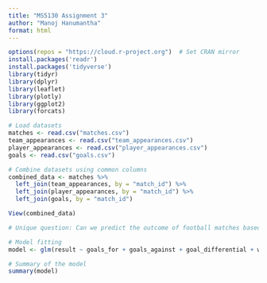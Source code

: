 ```yaml
---
title: "MS5130 Assignment 3"
author: "Manoj Hanumantha"
format: html
---
```


```r

options(repos = "https://cloud.r-project.org")  # Set CRAN mirror
install.packages('readr')
install.packages('tidyverse')
library(tidyr)
library(dplyr)
library(leaflet)
library(plotly)
library(ggplot2)
library(forcats)

# Load datasets
matches <- read.csv("matches.csv")
team_appearances <- read.csv("team_appearances.csv")
player_appearances <- read.csv("player_appearances.csv")
goals <- read.csv("goals.csv")

# Combine datasets using common columns
combined_data <- matches %>%
  left_join(team_appearances, by = "match_id") %>%
  left_join(player_appearances, by = "match_id") %>%
  left_join(goals, by = "match_id")

View(combined_data)

# Unique question: Can we predict the outcome of football matches based on team performances and player appearances?

# Model fitting
model <- glm(result ~ goals_for + goals_against + goal_differential + win + lose + draw, data = combined_data, family = binomial)

# Summary of the model
summary(model)

```





